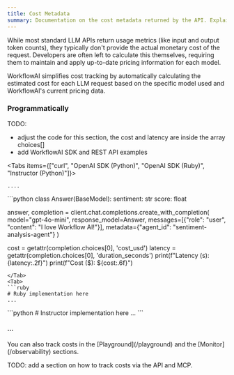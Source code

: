 ```yaml
---
title: Cost Metadata
summary: Documentation on the cost metadata returned by the API. Explains how estimated costs are provided for each request and how to access this data programmatically.
---
```



While most standard LLM APIs return usage metrics (like input and output token counts), they typically don't provide the actual monetary cost of the request. Developers are often left to calculate this themselves, requiring them to maintain and apply up-to-date pricing information for each model.

WorkflowAI simplifies cost tracking by automatically calculating the estimated cost for each LLM request based on the specific model used and WorkflowAI's current pricing data.

### Programmatically

TODO:
- adjust the code for this section, the cost and latency are inside the array choices[]
- add WorkflowAI SDK and REST API examples

<Tabs items={["curl", "OpenAI SDK (Python)", "OpenAI SDK (Ruby)", "Instructor (Python)"]}>
  <Tab>
  ```
  ....
  ```
  </Tab>
  <Tab>
  ```python
  class Answer(BaseModel):
      sentiment: str
      score: float

  answer, completion = client.chat.completions.create_with_completion(
      model="gpt-4o-mini",
      response_model=Answer,
      messages=[{"role": "user", "content": "I love Workflow AI!"}],
      metadata={"agent_id": "sentiment-analysis-agent"}
  )

  cost = getattr(completion.choices[0], 'cost_usd')
  latency = getattr(completion.choices[0], 'duration_seconds')
  print(f"Latency (s): {latency:.2f}")
  print(f"Cost   ($): ${cost:.6f}")
  ```
  </Tab>
  <Tab>
  ```ruby
  # Ruby implementation here
  ...
  ```
  </Tab>
  <Tab>
  ```python
  # Instructor implementation here
  ...
  ```
  </Tab>
</Tabs>

#### ...

<Callout type="info">
  You can also track costs in the [Playground](/playground) and the [Monitor](/observability) sections.
</Callout>

TODO: add a section on how to track costs via the API and MCP.